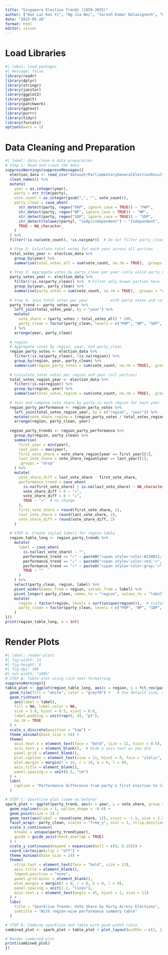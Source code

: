 ```yaml
---
title: "Singapore Election Trends (1959-2025)"
author: ["Dan Lai Kai Yi", "Ng Jia Wei", "Suresh Kumar Balavignesh", "Kumar Devadharshini", "Putri Nadrah Binte Jefreydin", "Tan De Wei"]
date: "2025-05-28"
format: html
editor: visual
---
```


# Load Libraries

```r
#| label: load-packages
#| message: false
library(readr)
library(dplyr)
library(stringr)
library(janitor)
library(ggplot2)
library(ggalt)
library(patchwork)
library(ggtext)
library(purrr)
library(tidyr)
library(forcats)
options(warn = 1)
```

# Data Cleaning and Preparation

```r
#| label: data-clean & data preparation
# Step 1: Read and clean the data
suppressWarnings(suppressMessages({
  election_data <- read_csv("dataset/ParliamentaryGeneralElectionResultsbyCandidateUpdated_with_regions.csv") %>%
  clean_names() %>%
  mutate(
    year = as.integer(year),
    party = str_trim(party),
    vote_count = as.integer(gsub(",", "", vote_count)),
    party_clean = case_when(
      str_detect(party, regex("PAP", ignore_case = TRUE)) ~ "PAP",
      str_detect(party, regex("WP", ignore_case = TRUE)) ~ "WP",
      str_detect(party, regex("SDP", ignore_case = TRUE)) ~ "SDP",
      str_detect(tolower(party), "indp|independent") ~ "Independent",
      TRUE ~ NA_character_
    )
  ) %>%
  filter(!is.na(vote_count), !is.na(year))  # Do not filter party_clean here, keep all parties for total votes

  # Step 2: Calculate total votes for each year across all parties
  total_votes_year <- election_data %>%
    group_by(year) %>%
    summarise(total_votes_all = sum(vote_count, na.rm = TRUE), .groups = "drop")
  
  # Step 3: Aggregate votes by party_clean per year (only valid party_clean)
  party_votes_year <- election_data %>%
    filter(!is.na(party_clean)) %>%  # Filter only known parties here
    group_by(year, party_clean) %>%
    summarise(party_votes = sum(vote_count, na.rm = TRUE), .groups = "drop")
  
  # Step 4: Join total votes per year          with party votes and calculate vote share
  party_trend <- party_votes_year %>%
    left_join(total_votes_year, by = "year") %>%
    mutate(
      vote_share = (party_votes / total_votes_all) * 100,
      party_clean = factor(party_clean, levels = c("PAP", "WP", "SDP", "Independent"))
    ) %>%
    arrange(year, party_clean)
  
  # region
  # Aggregate votes by region, year, and party_clean
  region_party_votes <- election_data %>%
    filter(!is.na(party_clean), !is.na(region)) %>%
    group_by(region, year, party_clean) %>%
    summarise(region_party_votes = sum(vote_count, na.rm = TRUE), .groups = "drop")
  
  # Calculate total votes per region and year (all parties)
  total_votes_region_year <- election_data %>%
    filter(!is.na(region)) %>%
    group_by(region, year) %>%
    summarise(total_votes_region = sum(vote_count, na.rm = TRUE), .groups = "drop")
  
  # Join and compute vote share by party in each region for each year
  region_party_performance <- region_party_votes %>%
    left_join(total_votes_region_year, by = c("region", "year")) %>%
    mutate(vote_share_region = (region_party_votes / total_votes_region) * 100) %>%
    arrange(region, party_clean, year)
  
  region_party_trends <- region_party_performance %>%
    group_by(region, party_clean) %>%
    summarise(
      first_year = min(year),
      last_year = max(year),
      first_vote_share = vote_share_region[year == first_year][1],
      last_vote_share = vote_share_region[year == last_year][1],
      .groups = "drop"
    ) %>%
    mutate(
      vote_share_diff = last_vote_share - first_vote_share,
      performance_trend = case_when(
        is.na(first_vote_share) | is.na(last_vote_share) ~ NA_character_,
        vote_share_diff > 0 ~ "↑",
        vote_share_diff < 0 ~ "↓",
        TRUE ~ "→"  # no change
      ),
      first_vote_share = round(first_vote_share, 2),
      last_vote_share = round(last_vote_share, 2),
      vote_share_diff = round(vote_share_diff, 2)
    )
  
  # STEP A: Create styled labels for region table
  region_table_long <- region_party_trends %>%
    mutate(
      label = case_when(
        is.na(last_vote_share) ~ "",
        performance_trend == "↑" ~ paste0("<span style='color:#228B22;font-weight:bold;'>", round(last_vote_share, 1), "% ↑</span>"),
        performance_trend == "↓" ~ paste0("<span style='color:red;'>", round(last_vote_share, 1), "% ↓</span>"),
        performance_trend == "→" ~ paste0("<span style='color:gray;'>", round(last_vote_share, 1), "% →</span>"),
        TRUE ~ ""
      )
    ) %>%
    select(party_clean, region, label) %>%
    pivot_wider(names_from = region, values_from = label) %>%
    pivot_longer(-party_clean, names_to = "region", values_to = "label") %>%
    mutate(
      region = factor(region, levels = sort(unique(region))),  # Customize order if needed
      party_clean = factor(party_clean, levels = c("PAP", "WP", "SDP", "Independent"))
    )
}))
print(region_table_long, n = Inf)

```

# Render Plots

```r
#| label: render-plots
#| fig-width: 14
#| fig-height: 8
#| fig-dpi: 300
#| out-width: "100%"
# STEP B: Table plot using rich text formatting
suppressWarnings({
table_plot <- ggplot(region_table_long, aes(x = region, y = fct_rev(party_clean))) +
  geom_tile(fill = "white", color = "grey70") +   # Use default size, add fill for clarity
  geom_richtext(
    aes(label = label),
    fill = NA, label.color = NA,
    size = 3.8, hjust = 0.5, vjust = 0.6,
    label.padding = unit(rep(0, 4), "pt"),
    na.rm = TRUE
  ) +
  scale_x_discrete(position = "top") +
  theme_minimal(base_size = 14) +
  theme(
    axis.text.x = element_text(face = "bold", size = 12, hjust = 0.5),
    axis.text.y = element_blank(),  # Hide y axis text as you did
    panel.grid = element_blank(),
    plot.caption = element_text(size = 11, hjust = 0, face = "italic", margin = margin(t = 0)),
    plot.margin = margin(t = 15, r = 10, b = 0, l = 0),
    axis.title = element_blank(),
    panel.spacing.x = unit(0.5, "cm")
  ) +
  labs(
    caption = "Performance difference from party's first election to latest election."
  ) 

# STEP C: Sparkline plot (same as before)
spark_plot <- ggplot(party_trend, aes(x = year, y = vote_share, group = party_clean, color = party_clean)) +
  geom_xspline(size = 1, spline_shape = -0.6) +
  geom_point(size = 2) +
  geom_text(aes(label = round(vote_share, 1)), vjust = -1.5, size = 2.5, show.legend = FALSE) +
  facet_wrap(~ party_clean, scales = "free_y", ncol = 1, strip.position = "left") +
  scale_x_continuous(
    breaks = unique(party_trend$year),
    guide = guide_axis(check.overlap = TRUE)
  ) +
  scale_y_continuous(expand = expansion(mult = c(0, 0.15))) +
  coord_cartesian(clip = "off") +
  theme_minimal(base_size = 14) +
  theme(
    strip.text = element_text(face = "bold", size = 12),
    axis.title = element_blank(),
    legend.position = "none",
    panel.grid.minor = element_blank(),
    plot.margin = margin(t = 0, r = 0, b = 0, l = 0),
    panel.spacing = unit(1.2, "lines"),
    axis.text.x = element_text(angle = 45, hjust = 1, size = 11)
  ) +
  labs(
    title = "Sparkline Trends: Vote Share by Party Across Elections",
    subtitle = "With region-wise performance summary table"
  )

# STEP D: Combine sparkline and table with good width ratio
combined_plot <- spark_plot + table_plot + plot_layout(widths = c(2, 1.2))

# Render combined plot
print(combined_plot)
})

```
